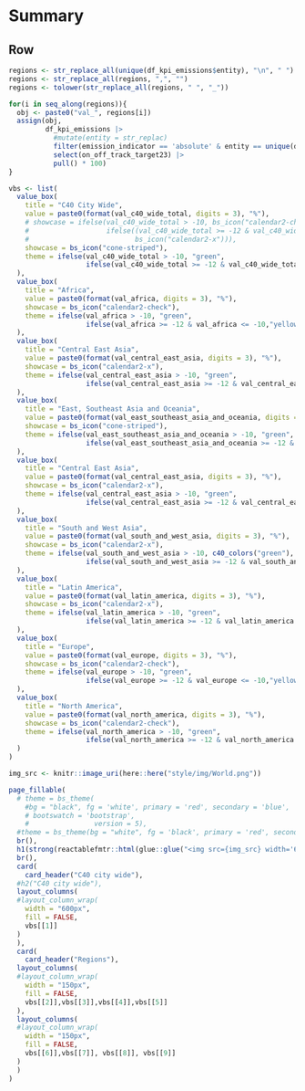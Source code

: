 

Summary  
=====================================

Row
-------------------------------------

```r
regions <- str_replace_all(unique(df_kpi_emissions$entity), "\n", " ")
regions <- str_replace_all(regions, ",", "")
regions <- tolower(str_replace_all(regions, " ", "_"))

for(i in seq_along(regions)){
  obj <- paste0("val_", regions[i])
  assign(obj, 
         df_kpi_emissions |> 
           #mutate(entity = str_replac)
           filter(emission_indicator == 'absolute' & entity == unique(df_kpi_emissions$entity)[i]) |> 
           select(on_off_track_target23) |> 
           pull() * 100)
}
```


```r
vbs <- list(
  value_box(
    title = "C40 City Wide",
    value = paste0(format(val_c40_wide_total, digits = 3), "%"),
    # showcase = ifelse(val_c40_wide_total > -10, bs_icon("calendar2-check"), 
    #                   ifelse((val_c40_wide_total >= -12 & val_c40_wide_total <= -10), bs_icon("cone-striped"), 
    #                          bs_icon("calendar2-x"))),
    showcase = bs_icon("cone-striped"),
    theme = ifelse(val_c40_wide_total > -10, "green", 
                   ifelse(val_c40_wide_total >= -12 & val_c40_wide_total <= -10,"yellow", "red"))
  ),
  value_box(
    title = "Africa",
    value = paste0(format(val_africa, digits = 3), "%"),
    showcase = bs_icon("calendar2-check"),
    theme = ifelse(val_africa > -10, "green", 
                   ifelse(val_africa >= -12 & val_africa <= -10,"yellow", "red"))
  ),
  value_box(
    title = "Central East Asia",
    value = paste0(format(val_central_east_asia, digits = 3), "%"),
    showcase = bs_icon("calendar2-x"),
    theme = ifelse(val_central_east_asia > -10, "green", 
                   ifelse(val_central_east_asia >= -12 & val_central_east_asia <= -10,"yellow", "red"))
  ),
  value_box(
    title = "East, Southeast Asia and Oceania",
    value = paste0(format(val_east_southeast_asia_and_oceania, digits = 3), "%"),
    showcase = bs_icon("cone-striped"),
    theme = ifelse(val_east_southeast_asia_and_oceania > -10, "green", 
                   ifelse(val_east_southeast_asia_and_oceania >= -12 & val_east_southeast_asia_and_oceania <= -10,"yellow", "red"))
  ),
  value_box(
    title = "Central East Asia",
    value = paste0(format(val_central_east_asia, digits = 3), "%"),
    showcase = bs_icon("calendar2-x"),
    theme = ifelse(val_central_east_asia > -10, "green", 
                   ifelse(val_central_east_asia >= -12 & val_central_east_asia <= -10,"yellow", "red"))
  ),
  value_box(
    title = "South and West Asia",
    value = paste0(format(val_south_and_west_asia, digits = 3), "%"),
    showcase = bs_icon("calendar2-x"),
    theme = ifelse(val_south_and_west_asia > -10, c40_colors("green"), 
                   ifelse(val_south_and_west_asia >= -12 & val_south_and_west_asia <= -10,"yellow", "red"))
  ),
  value_box(
    title = "Latin America",
    value = paste0(format(val_latin_america, digits = 3), "%"),
    showcase = bs_icon("calendar2-x"),
    theme = ifelse(val_latin_america > -10, "green", 
                   ifelse(val_latin_america >= -12 & val_latin_america <= -10,"yellow", "red"))
  ),
  value_box(
    title = "Europe",
    value = paste0(format(val_europe, digits = 3), "%"),
    showcase = bs_icon("calendar2-check"),
    theme = ifelse(val_europe > -10, "green", 
                   ifelse(val_europe >= -12 & val_europe <= -10,"yellow", "red"))
  ),
  value_box(
    title = "North America",
    value = paste0(format(val_north_america, digits = 3), "%"),
    showcase = bs_icon("calendar2-check"),
    theme = ifelse(val_north_america > -10, "green", 
                   ifelse(val_north_america >= -12 & val_north_america <= -10,"yellow", "red"))
  )
)

img_src <- knitr::image_uri(here::here("style/img/World.png"))

page_fillable(
  # theme = bs_theme(
    #bg = "black", fg = 'white', primary = 'red', secondary = 'blue',  
    # bootswatch = 'bootstrap',
    #                version = 5),
  #theme = bs_theme(bg = "white", fg = 'black', primary = 'red', secondary = 'blue', version = 4),
  br(),
  h1(strong(reactablefmtr::html(glue::glue("<img src={img_src} width='60' height='55'> GHG emissions - On/Off track")))),
  br(),
  card(
    card_header("C40 city wide"),
  #h2("C40 city wide"),
  layout_columns(
  #layout_column_wrap(
    width = "600px",
    fill = FALSE,
    vbs[[1]]
  )
  ),
  card(
    card_header("Regions"),
  layout_columns(
  #layout_column_wrap(
    width = "150px",
    fill = FALSE,
    vbs[[2]],vbs[[3]],vbs[[4]],vbs[[5]]
  ),
  layout_columns(
  #layout_column_wrap(
    width = "150px",
    fill = FALSE,
    vbs[[6]],vbs[[7]], vbs[[8]], vbs[[9]]
  )
  )
)
```
